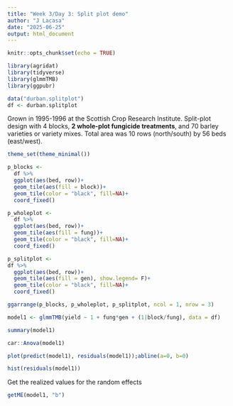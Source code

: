 ```yaml
---
title: "Week 3/Day 3: Split plot demo"
author: "J Lacasa"
date: "2025-06-25"
output: html_document
---
```


```r
knitr::opts_chunk$set(echo = TRUE)
```


```r
library(agridat)
library(tidyverse)
library(glmmTMB)
library(ggpubr)
```

```r
data("durban.splitplot")
df <- durban.splitplot
```
Grown in 1995-1996 at the Scottish Crop Research Institute. Split-plot design with 4 blocks, **2 whole-plot fungicide treatments**, and 70 barley varieties or variety mixes. Total area was 10 rows (north/south) by 56 beds (east/west).

```r
theme_set(theme_minimal())

p_blocks <- 
  df %>% 
  ggplot(aes(bed, row))+
  geom_tile(aes(fill = block))+
  geom_tile(color = "black", fill=NA)+
  coord_fixed()

p_wholeplot <-
  df %>% 
  ggplot(aes(bed, row))+
  geom_tile(aes(fill = fung))+
  geom_tile(color = "black", fill=NA)+
  coord_fixed()

p_splitplot <- 
df %>% 
  ggplot(aes(bed, row))+
  geom_tile(aes(fill = gen), show.legend= F)+
  geom_tile(color = "black", fill=NA)+
  coord_fixed()

ggarrange(p_blocks, p_wholeplot, p_splitplot, ncol = 1, nrow = 3)
```


```r
model1 <- glmmTMB(yield ~ 1 + fung*gen + (1|block/fung), data = df)

summary(model1)

car::Anova(model1)
```

```r
plot(predict(model1), residuals(model1));abline(a=0, b=0)

hist(residuals(model1))
```

Get the realized values for the random effects 

```r
getME(model1, "b")
```

